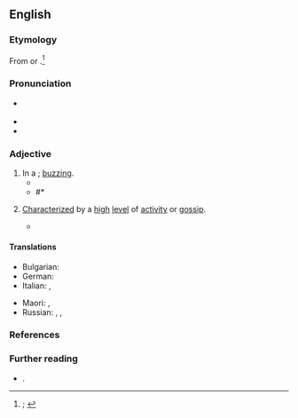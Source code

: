 ==English==
{{was wotd|2020|March|23}}

===Etymology===
From {{prefix|en|a|pos1=prefix indicating a condition or manner|buzz|t2=feeling or rush of energy or excitement; major topic of conversation; widespread rumor; information spread behind the scenes}} or {{m|en|buzz|t=to show a high level of activity and haste; to communicate in an undertone; to spread, as a report, by whispers or secretly; to talk to incessantly or confidentially in a low humming voice}}.<ref>{{R:OED Online|pos=adj|id=849|date=December 2011|nodot=yes}}; {{R:Lexico|pos=adj}}</ref>

===Pronunciation===
* {{a|RP|GA}} {{IPA|en|/əˈbʌz/}}
* {{audio|en|LL-Q1860 (eng)-I learned some phrases-abuzz.wav|Audio (RP)}}
* {{rhymes|en|ʌz}}

===Adjective===
{{en-adj}}

# In a {{l|en|buzz|t=[[feeling#Noun|feeling]] or [[rush#Noun|rush]] of [[energy]] or [[excitement]]}}; [[buzzing#Adjective|buzzing]].
#* {{quote-journal|en|author=Peter B[ernhard] Kyne|authorlink=Peter B. Kyne|title=The Long Chance: The Tale of a Hat Ranch|editor=[[w:Charles K. Field|Charles K[ellogg] Field]]|magazine=[[w:Sunset (magazine)|Sunset: The Pacific Monthly]]|location=San Francisco, Calif.|publisher=[[w:Southern Pacific Transportation Company|Southern Pacific Company]]|month=July|year=1913|volume=31|issue=1|page=131|pageurl=https://babel.hathitrust.org/cgi/pt?id=chi.78751838&view=1up&seq=143|column=2|oclc=1098947818|passage=The town was '''abuzz''' with excitement for an hour, when the news became stale.}}
#* #* {{quote-book|en|author=Cory Doctorow|authorlink=Cory Doctorow|title={{w|Someone Comes to Town, Someone Leaves Town}}|url=https://books.google.com/books?id=vCKKjMD178sC&pg=PT207|location=New York, N.Y.|publisher={{w|Tor Books}}|month=June|year=2005|isbn=978-0-7653-1278-5|edition2=1st trade paperback|location2=New York, N.Y.|publisher2=[[w:Tom Doherty|Tom Doherty Associates]]|year2=2006|isbn2=978-1-4299-8907-7|passage=It was coming up on the cusp of July and August, and he remembered boyhood summers on the mountain's slopes '''abuzz''' with blackflies and syrupy heat.}}
# {{lb|en|postpositive}} [[characterize|Characterized]] by a [[high#Adjective|high]] [[level#Noun|level]] of [[activity]] or [[gossip#Noun|gossip]].
#: {{synonyms|en|Thesaurus:active}}
#* {{quote-book|en|author=Francis Lynde|chapter=How a King’s Trooper Became a Wastrel|title=The Master of Appleby:{{nb...|A Novel Tale Concerning Itself in Part with the Great Struggle in the Two Carolinas; but chiefly with the Adventures therein of Two Gentlemen who Loved One and the Same Lady}}|location=New York, N.Y.|publisher=[[w:Grosset & Dunlap|Grosset & Dunlap Publishers]]|year=1902|page=289|pageurl=https://archive.org/details/masterofapplebyn00lynd/page/289/mode/1up|oclc=9856495|passage=Now what a-devil has set this hornet's nest of theirs '''abuzz''' so suddenly?}}

====Translations====
{{trans-top|in a buzz}}
* Bulgarian: {{t+|bg|бръмчащ}}
* German: {{t+|de|schwirren}}
* Italian: {{t+|it|ronzante}}, {{t+|it|rumoreggiante}}
{{trans-mid}}
* Maori: {{t|mi|rorohū}}, {{t|mi|rangorango}} {{qualifier|like a blowfly}}
* Russian: {{t+|ru|гудя́щий|m}}, {{t|ru|гудя́щая|f}}, {{t|ru|гудя́щее|n}}
{{trans-bottom}}

{{trans-top|characterized by a high level of activity or gossip}}
{{trans-mid}}
{{trans-bottom}}

===References===
<references />

===Further reading===
* {{R:MW3 1976|page=8}}.
